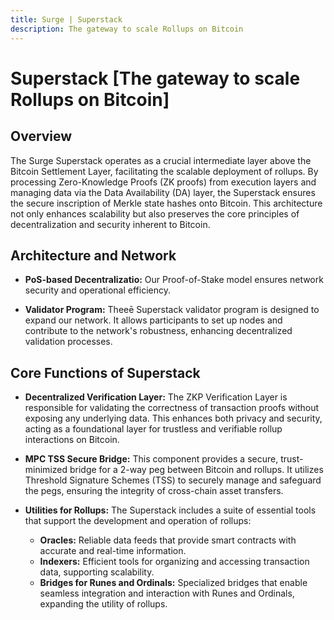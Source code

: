 ```yaml
---
title: Surge | Superstack
description: The gateway to scale Rollups on Bitcoin
---
```



# Superstack [The gateway to scale Rollups on Bitcoin]

## Overview

The Surge Superstack operates as a crucial intermediate layer above the Bitcoin Settlement Layer, facilitating the scalable deployment of rollups. By processing Zero-Knowledge Proofs (ZK proofs) from execution layers and managing data via the Data Availability (DA) layer, the Superstack ensures the secure inscription of Merkle state hashes onto Bitcoin. This architecture not only enhances scalability but also preserves the core principles of decentralization and security inherent to Bitcoin.

## Architecture and Network

- **PoS-based Decentralizatio:** Our Proof-of-Stake model ensures network security and operational efficiency.

- **Validator Program:** Theeē Superstack validator program is designed to expand our network. It allows participants to set up nodes and contribute to the network's robustness, enhancing decentralized validation processes.

## Core Functions of Superstack

- **Decentralized Verification Layer:** The ZKP Verification Layer is responsible for validating the correctness of transaction proofs without exposing any underlying data. This enhances both privacy and security, acting as a foundational layer for trustless and verifiable rollup interactions on Bitcoin.

- **MPC TSS Secure Bridge:** This component provides a secure, trust-minimized bridge for a 2-way peg between Bitcoin and rollups. It utilizes Threshold Signature Schemes (TSS) to securely manage and safeguard the pegs, ensuring the integrity of cross-chain asset transfers.

- **Utilities for Rollups:** The Superstack includes a suite of essential tools that support the development and operation of rollups:
  - **Oracles:** Reliable data feeds that provide smart contracts with accurate and real-time information.
  - **Indexers:** Efficient tools for organizing and accessing transaction data, supporting scalability.
  - **Bridges for Runes and Ordinals:** Specialized bridges that enable seamless integration and interaction with Runes and Ordinals, expanding the utility of rollups.

<ZoomImage
  src="/assets/superstack-core-functions.png"
  alt="superstack core functions"
/>
